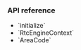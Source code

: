 <PlatformWrapper platform="flutter">

### API reference

- <Link to="{{global.API_REF_FLUTTER_ROOT}}/class_irtcengine.html#api_irtcengine_initialize">`initialize`</Link>
- <Link to="{{global.API_REF_FLUTTER_ROOT}}/class_rtcengineconfig.html">`RtcEngineContext`</Link>
- <Link to="{{global.API_REF_FLUTTER_ROOT}}/enum_areacode.html">`AreaCode`</Link>

</PlatformWrapper>
